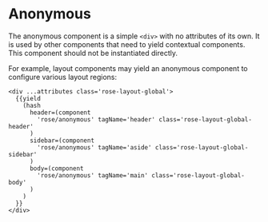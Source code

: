 
<Meta title="Rose/Anonymous" component="Anonymous" />

# Anonymous

The anonymous component is a simple `<div>` with no attributes of its own.
It is used by other components that need to yield contextual components.
This component should not be instantiated directly.

For example, layout components may yield an anonymous component to configure
various layout regions:

```htmlbars
<div ...attributes class='rose-layout-global'>
  {{yield
    (hash
      header=(component
        'rose/anonymous' tagName='header' class='rose-layout-global-header'
      )
      sidebar=(component
        'rose/anonymous' tagName='aside' class='rose-layout-global-sidebar'
      )
      body=(component
        'rose/anonymous' tagName='main' class='rose-layout-global-body'
      )
    )
  }}
</div>
```

